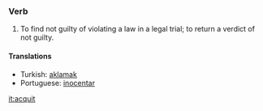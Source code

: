 ===Verb===
#To find not guilty of violating a law in a legal trial; to return a verdict of not guilty.

====Translations====
*Turkish: [[aklamak]]
*Portuguese: [[inocentar]]

[[it:acquit]]